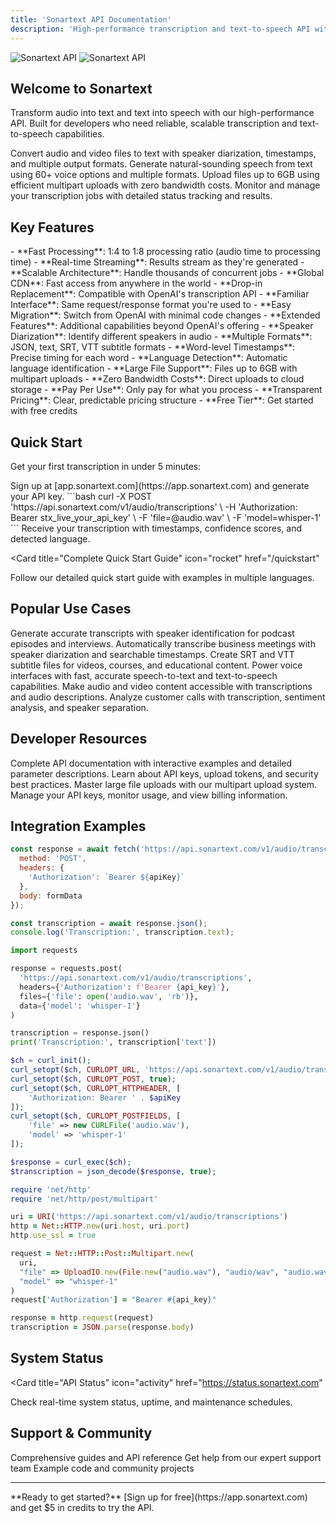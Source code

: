 ```yaml
---
title: 'Sonartext API Documentation'
description: 'High-performance transcription and text-to-speech API with OpenAI compatibility'
---
```


<img
  className="block dark:hidden"
  src="/images/hero-light.png"
  alt="Sonartext API"
/>
<img
  className="hidden dark:block"
  src="/images/hero-dark.png"
  alt="Sonartext API"
/>

## Welcome to Sonartext

Transform audio into text and text into speech with our high-performance API. Built for developers who need reliable, scalable transcription and text-to-speech capabilities.

<CardGroup cols={2}>
  <Card
    title="Transcription API"
    icon="microphone"
    href="/api-reference/transcription/transcriptions"
  >
    Convert audio and video files to text with speaker diarization, timestamps, and multiple output formats.
  </Card>
  <Card
    title="Text-to-Speech API"
    icon="volume-high"
    href="/api-reference/tts/speech"
  >
    Generate natural-sounding speech from text using 60+ voice options and multiple formats.
  </Card>
  <Card
    title="Large File Uploads"
    icon="cloud-arrow-up"
    href="/api-reference/uploads/initiate"
  >
    Upload files up to 6GB using efficient multipart uploads with zero bandwidth costs.
  </Card>
  <Card
    title="Job Management"
    icon="list-check"
    href="/api-reference/jobs/list"
  >
    Monitor and manage your transcription jobs with detailed status tracking and results.
  </Card>
</CardGroup>

## Key Features

<AccordionGroup>
  <Accordion icon="zap" title="High Performance">
    - **Fast Processing**: 1:4 to 1:8 processing ratio (audio time to processing time)
    - **Real-time Streaming**: Results stream as they're generated
    - **Scalable Architecture**: Handle thousands of concurrent jobs
    - **Global CDN**: Fast access from anywhere in the world
  </Accordion>

  <Accordion icon="shield-check" title="OpenAI Compatible">
    - **Drop-in Replacement**: Compatible with OpenAI's transcription API
    - **Familiar Interface**: Same request/response format you're used to
    - **Easy Migration**: Switch from OpenAI with minimal code changes
    - **Extended Features**: Additional capabilities beyond OpenAI's offering
  </Accordion>

  <Accordion icon="users" title="Advanced Features">
    - **Speaker Diarization**: Identify different speakers in audio
    - **Multiple Formats**: JSON, text, SRT, VTT subtitle formats
    - **Word-level Timestamps**: Precise timing for each word
    - **Language Detection**: Automatic language identification
    - **Large File Support**: Files up to 6GB with multipart uploads
  </Accordion>

  <Accordion icon="dollar-sign" title="Cost Effective">
    - **Zero Bandwidth Costs**: Direct uploads to cloud storage
    - **Pay Per Use**: Only pay for what you process
    - **Transparent Pricing**: Clear, predictable pricing structure
    - **Free Tier**: Get started with free credits
  </Accordion>
</AccordionGroup>

## Quick Start

Get your first transcription in under 5 minutes:

<Steps>
  <Step title="Get API Key">
    Sign up at [app.sonartext.com](https://app.sonartext.com) and generate your API key.
  </Step>
  <Step title="Make Your First Request">
    ```bash
    curl -X POST 'https://api.sonartext.com/v1/audio/transcriptions' \
      -H 'Authorization: Bearer stx_live_your_api_key' \
      -F 'file=@audio.wav' \
      -F 'model=whisper-1'
    ```
  </Step>
  <Step title="Get Results">
    Receive your transcription with timestamps, confidence scores, and detected language.
  </Step>
</Steps>

<Card
  title="Complete Quick Start Guide"
  icon="rocket"
  href="/quickstart"
>
  Follow our detailed quick start guide with examples in multiple languages.
</Card>

## Popular Use Cases

<CardGroup cols={3}>
  <Card
    title="Podcast Transcription"
    icon="microphone-lines"
  >
    Generate accurate transcripts with speaker identification for podcast episodes and interviews.
  </Card>
  <Card
    title="Meeting Notes"
    icon="users"
  >
    Automatically transcribe business meetings with speaker diarization and searchable timestamps.
  </Card>
  <Card
    title="Video Subtitles"
    icon="closed-captioning"
  >
    Create SRT and VTT subtitle files for videos, courses, and educational content.
  </Card>
  <Card
    title="Voice Assistants"
    icon="robot"
  >
    Power voice interfaces with fast, accurate speech-to-text and text-to-speech capabilities.
  </Card>
  <Card
    title="Content Accessibility"
    icon="universal-access"
  >
    Make audio and video content accessible with transcriptions and audio descriptions.
  </Card>
  <Card
    title="Call Center Analytics"
    icon="headset"
  >
    Analyze customer calls with transcription, sentiment analysis, and speaker separation.
  </Card>
</CardGroup>

## Developer Resources

<CardGroup cols={2}>
  <Card
    title="API Reference"
    icon="code"
    href="/api-reference/introduction"
  >
    Complete API documentation with interactive examples and detailed parameter descriptions.
  </Card>
  <Card
    title="Authentication Guide"
    icon="key"
    href="/authentication"
  >
    Learn about API keys, upload tokens, and security best practices.
  </Card>
  <Card
    title="Upload Guide"
    icon="cloud-arrow-up"
    href="/guides/uploads"
  >
    Master large file uploads with our multipart upload system.
  </Card>
  <Card
    title="Dashboard"
    icon="chart-bar"
    href="https://app.sonartext.com"
  >
    Manage your API keys, monitor usage, and view billing information.
  </Card>
</CardGroup>

## Integration Examples

<CodeGroup>

```javascript JavaScript/Node.js
const response = await fetch('https://api.sonartext.com/v1/audio/transcriptions', {
  method: 'POST',
  headers: {
    'Authorization': `Bearer ${apiKey}`
  },
  body: formData
});

const transcription = await response.json();
console.log('Transcription:', transcription.text);
```

```python Python
import requests

response = requests.post(
  'https://api.sonartext.com/v1/audio/transcriptions',
  headers={'Authorization': f'Bearer {api_key}'},
  files={'file': open('audio.wav', 'rb')},
  data={'model': 'whisper-1'}
)

transcription = response.json()
print('Transcription:', transcription['text'])
```

```php PHP
$ch = curl_init();
curl_setopt($ch, CURLOPT_URL, 'https://api.sonartext.com/v1/audio/transcriptions');
curl_setopt($ch, CURLOPT_POST, true);
curl_setopt($ch, CURLOPT_HTTPHEADER, [
    'Authorization: Bearer ' . $apiKey
]);
curl_setopt($ch, CURLOPT_POSTFIELDS, [
    'file' => new CURLFile('audio.wav'),
    'model' => 'whisper-1'
]);

$response = curl_exec($ch);
$transcription = json_decode($response, true);
```

```ruby Ruby
require 'net/http'
require 'net/http/post/multipart'

uri = URI('https://api.sonartext.com/v1/audio/transcriptions')
http = Net::HTTP.new(uri.host, uri.port)
http.use_ssl = true

request = Net::HTTP::Post::Multipart.new(
  uri,
  "file" => UploadIO.new(File.new("audio.wav"), "audio/wav", "audio.wav"),
  "model" => "whisper-1"
)
request['Authorization'] = "Bearer #{api_key}"

response = http.request(request)
transcription = JSON.parse(response.body)
```

</CodeGroup>

## System Status

<Card
  title="API Status"
  icon="activity"
  href="https://status.sonartext.com"
>
  Check real-time system status, uptime, and maintenance schedules.
</Card>

## Support & Community

<CardGroup cols={3}>
  <Card
    title="Documentation"
    icon="book"
    href="/api-reference/introduction"
  >
    Comprehensive guides and API reference
  </Card>
  <Card
    title="Support"
    icon="life-ring"
    href="mailto:support@sonartext.com"
  >
    Get help from our expert support team
  </Card>
  <Card
    title="GitHub"
    icon="github"
    href="https://github.com/sonartext"
  >
    Example code and community projects
  </Card>
</CardGroup>

---

<Note>
**Ready to get started?** [Sign up for free](https://app.sonartext.com) and get $5 in credits to try the API.
</Note>